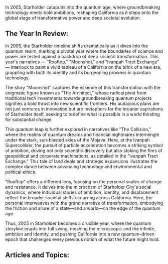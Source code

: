 In 2005, Starholder catapults into the quantum age, where groundbreaking technology meets bold ambitions, reshaping California as it steps onto the global stage of transformative power and deep societal evolution.


## The Year In Review:
In 2005, the Starholder timeline shifts dramatically as it dives into the quantum realm, marking a pivotal year where the boundaries of science and power are tested against a backdrop of deep societal transformation. This year's narratives — "Rooftop," "Moonshot," and "Ivanpah Tract Exchange" — interlock to paint a vivid tableau of a California on the brink of a new era, grappling with both its identity and its burgeoning prowess in quantum technology.

The story "Moonshot" captures the essence of this transformation with the enigmatic figure known as "The Architect," whose radical pivot from traditional tech investments towards groundbreaking quantum projects signifies a bold thrust into new scientific frontiers. His audacious plans are not just ventures in innovation but are metaphors for the broader aspirations of Starholder itself, seeking to redefine what is possible in a world thirsting for substantial change.

This quantum leap is further explored in narratives like "The Collision," where the realms of quantum dreams and financial nightmares intermingle under the stark, sun-blasted skies of the Mojave. Here, at the Ivanpah Supercollider, the pursuit of particle acceleration becomes a striking symbol of ambition, driving not only scientific discovery but also stoking the fires of geopolitical and corporate machinations, as detailed in the "Ivanpah Tract Exchange." This tale of land deals and strategic expansions illustrates the complex dance between advancing technology and environmental and political ethics.

"Rooftop" offers a different lens, focusing on the personal scales of change and resistance. It delves into the microcosm of Starholder City's social dynamics, where individual stories of ambition, identity, and displacement reflect the broader societal shifts occurring across California. Here, the personal interweaves with the grand narrative of transformation, embodying the friction and allure of a state—and a world—on the edge of the quantum age.

Thus, 2005 in Starholder becomes a crucible year, where the quantum storyline erupts into full swing, meshing the microscopic and the infinite, ambition and identity, and pushing California into a new quantum-driven epoch that challenges every previous notion of what the future might hold.

## Articles and Topics:

